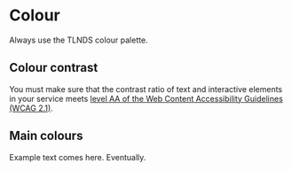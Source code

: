 
<Meta title="Styles/Colour" />

# Colour

Always use the TLNDS colour palette.

## Colour contrast

You must make sure that the contrast ratio of text and interactive elements in your service meets [level AA of the Web Content Accessibility Guidelines (WCAG 2.1)](https://www.w3.org/TR/WCAG21/#contrast-minimum).

## Main colours

Example text comes here. Eventually.
